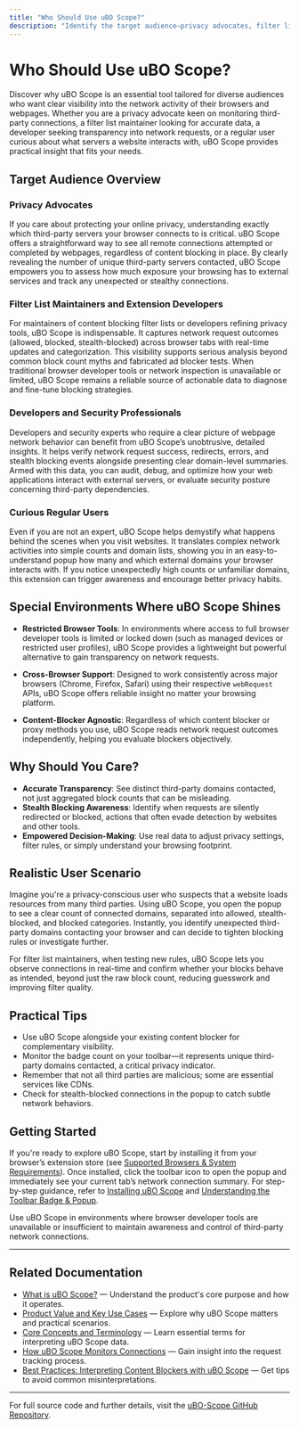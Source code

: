 ```yaml
---
title: "Who Should Use uBO Scope?"
description: "Identify the target audience—privacy advocates, filter list maintainers, developers, and regular users curious about what webpages are doing behind the scenes. Highlights environments where access to browser developer tools is limited, where uBO Scope proves indispensable."
---
```


# Who Should Use uBO Scope?

Discover why uBO Scope is an essential tool tailored for diverse audiences who want clear visibility into the network activity of their browsers and webpages. Whether you are a privacy advocate keen on monitoring third-party connections, a filter list maintainer looking for accurate data, a developer seeking transparency into network requests, or a regular user curious about what servers a website interacts with, uBO Scope provides practical insight that fits your needs.

## Target Audience Overview

### Privacy Advocates

If you care about protecting your online privacy, understanding exactly which third-party servers your browser connects to is critical. uBO Scope offers a straightforward way to see all remote connections attempted or completed by webpages, regardless of content blocking in place. By clearly revealing the number of unique third-party servers contacted, uBO Scope empowers you to assess how much exposure your browsing has to external services and track any unexpected or stealthy connections.

### Filter List Maintainers and Extension Developers

For maintainers of content blocking filter lists or developers refining privacy tools, uBO Scope is indispensable. It captures network request outcomes (allowed, blocked, stealth-blocked) across browser tabs with real-time updates and categorization. This visibility supports serious analysis beyond common block count myths and fabricated ad blocker tests. When traditional browser developer tools or network inspection is unavailable or limited, uBO Scope remains a reliable source of actionable data to diagnose and fine-tune blocking strategies.

### Developers and Security Professionals

Developers and security experts who require a clear picture of webpage network behavior can benefit from uBO Scope’s unobtrusive, detailed insights. It helps verify network request success, redirects, errors, and stealth blocking events alongside presenting clear domain-level summaries. Armed with this data, you can audit, debug, and optimize how your web applications interact with external servers, or evaluate security posture concerning third-party dependencies.

### Curious Regular Users

Even if you are not an expert, uBO Scope helps demystify what happens behind the scenes when you visit websites. It translates complex network activities into simple counts and domain lists, showing you in an easy-to-understand popup how many and which external domains your browser interacts with. If you notice unexpectedly high counts or unfamiliar domains, this extension can trigger awareness and encourage better privacy habits.

## Special Environments Where uBO Scope Shines

- **Restricted Browser Tools**: In environments where access to full browser developer tools is limited or locked down (such as managed devices or restricted user profiles), uBO Scope provides a lightweight but powerful alternative to gain transparency on network requests.

- **Cross-Browser Support**: Designed to work consistently across major browsers (Chrome, Firefox, Safari) using their respective `webRequest` APIs, uBO Scope offers reliable insight no matter your browsing platform.

- **Content-Blocker Agnostic**: Regardless of which content blocker or proxy methods you use, uBO Scope reads network request outcomes independently, helping you evaluate blockers objectively.

## Why Should You Care?

- **Accurate Transparency**: See distinct third-party domains contacted, not just aggregated block counts that can be misleading.
- **Stealth Blocking Awareness**: Identify when requests are silently redirected or blocked, actions that often evade detection by websites and other tools.
- **Empowered Decision-Making**: Use real data to adjust privacy settings, filter rules, or simply understand your browsing footprint.

## Realistic User Scenario

Imagine you're a privacy-conscious user who suspects that a website loads resources from many third parties. Using uBO Scope, you open the popup to see a clear count of connected domains, separated into allowed, stealth-blocked, and blocked categories. Instantly, you identify unexpected third-party domains contacting your browser and can decide to tighten blocking rules or investigate further.

For filter list maintainers, when testing new rules, uBO Scope lets you observe connections in real-time and confirm whether your blocks behave as intended, beyond just the raw block count, reducing guesswork and improving filter quality.

## Practical Tips

- Use uBO Scope alongside your existing content blocker for complementary visibility.
- Monitor the badge count on your toolbar—it represents unique third-party domains contacted, a critical privacy indicator.
- Remember that not all third parties are malicious; some are essential services like CDNs.
- Check for stealth-blocked connections in the popup to catch subtle network behaviors.

## Getting Started

If you're ready to explore uBO Scope, start by installing it from your browser’s extension store (see [Supported Browsers & System Requirements](../getting-started/installation-and-setup/supported-platforms)). Once installed, click the toolbar icon to open the popup and immediately see your current tab’s network connection summary. For step-by-step guidance, refer to [Installing uBO Scope](../getting-started/installation-and-setup/installation) and [Understanding the Toolbar Badge & Popup](../guides/getting-started-with-ubo-scope/understanding-badge-and-popup).


<Check>
Use uBO Scope in environments where browser developer tools are unavailable or insufficient to maintain awareness and control of third-party network connections.
</Check>


---

## Related Documentation

- [What is uBO Scope?](../overview/intro-core-concepts/product-overview) — Understand the product's core purpose and how it operates.
- [Product Value and Key Use Cases](../overview/intro-core-concepts/business-value) — Explore why uBO Scope matters and practical scenarios.
- [Core Concepts and Terminology](../overview/intro-core-concepts/core-terminology) — Learn essential terms for interpreting uBO Scope data.
- [How uBO Scope Monitors Connections](../getting-started/first-steps-usage-validation/how-it-works) — Gain insight into the request tracking process.
- [Best Practices: Interpreting Content Blockers with uBO Scope](../guides/exploring-network-insight-workflows/best-practices-content-blockers) — Get tips to avoid common misinterpretations.

---

For full source code and further details, visit the [uBO-Scope GitHub Repository](https://github.com/gorhill/uBO-Scope).